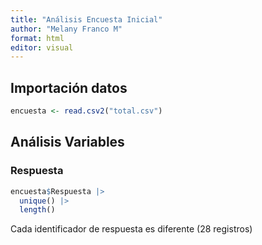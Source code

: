 ```yaml
---
title: "Análisis Encuesta Inicial"
author: "Melany Franco M"
format: html
editor: visual
---
```


## Importación datos

```r
encuesta <- read.csv2("total.csv")
```

## Análisis Variables

### Respuesta

```r
encuesta$Respuesta |>
  unique() |>
  length()
```

Cada identificador de respuesta es diferente (28 registros)
